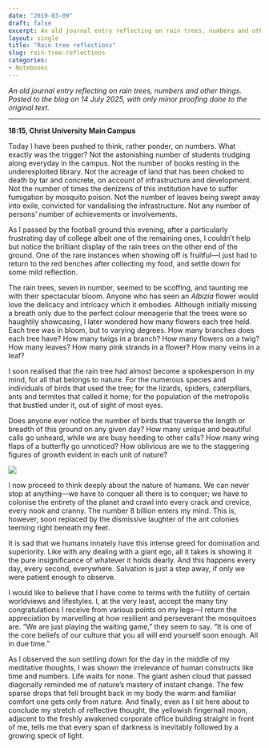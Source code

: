 ```yaml
---
date: "2019-03-09"
draft: false
excerpt: An old journal entry reflecting on rain trees, numbers and other things. Posted to the blog on 14 July 2025, with only minor proofing done to the original text.
layout: single
title: "Rain tree reflections"
slug: rain-tree-reflections
categories: 
- Notebooks
---
```


*An old journal entry reflecting on rain trees, numbers and other things. Posted to the blog on 14 July 2025, with only minor proofing done to the original text.*

***

**18:15, Christ University Main Campus**

Today I have been pushed to think, rather ponder, on numbers. What exactly was the trigger? Not the astonishing number of students trudging along everyday in the campus. Not the number of books resting in the underexploited library. Not the acreage of land that has been choked to death by tar and concrete, on account of infrastructure and development. Not the number of times the denizens of this institution have to suffer fumigation by mosquito poison. Not the number of leaves being swept away into exile, convicted for vandalising the infrastructure. Not any number of persons' number of achievements or involvements.

As I passed by the football ground this evening, after a particularly frustrating day of college albeit one of the remaining ones, I couldn't help but notice the brilliant display of the rain trees on the other end of the ground. One of the rare instances when showing off is fruitful---I just had to return to the red benches after collecting my food, and settle down for some mild reflection.

The rain trees, seven in number, seemed to be scoffing, and taunting me with their spectacular bloom. Anyone who has seen an *Albizia* flower would love the delicacy and intricacy which it embodies. Although initially missing a breath only due to the perfect colour menagerie that the trees were so haughtily showcasing, I later wondered how many flowers each tree held. Each tree was in bloom, but to varying degrees. How many branches does each tree have? How many twigs in a branch? How many flowers on a twig? How many leaves? How many pink strands in a flower? How many veins in a leaf?

I soon realised that the rain tree had almost become a spokesperson in my mind, for all that belongs to nature. For the numerous species and individuals of birds that used the tree; for the lizards, spiders, caterpillars, ants and termites that called it home; for the population of the metropolis that bustled under it, out of sight of most eyes. 

Does anyone ever notice the number of birds that traverse the length or breadth of this ground on any given day? How many unique and beautiful calls go unheard, while we are busy heeding to other calls? How many wing flaps of a butterfly go unnoticed? How oblivious are we to the staggering figures of growth evident in each unit of nature?

![](featured.JPG)

I now proceed to think deeply about the nature of humans. We can never stop at anything---we have to conquer all there is to conquer; we have to colonise the entirety of the planet and crawl into every crack and crevice, every nook and cranny. The number 8 billion enters my mind. This is, however, soon replaced by the dismissive laughter of the ant colonies teeming right beneath my feet.

It is sad that we humans innately have this intense greed for domination and superiority. Like with any dealing with a giant ego, all it takes is showing it the pure insignificance of whatever it holds dearly. And this happens every day, every second, everywhere. Salvation is just a step away, if only we were patient enough to observe. 

I would like to believe that I have come to terms with the futility of certain worldviews and lifestyles. I, at the very least, accept the many tiny congratulations I receive from various points on my legs---I return the appreciation by marvelling at how resilient and perseverant the mosquitoes are. "We are just playing the waiting game," they seem to say. "It is one of the core beliefs of our culture that you all will end yourself soon enough. All in due time."

As I observed the sun settling down for the day in the middle of my meditative thoughts, I was shown the irrelevance of human constructs like time and numbers. Life waits for none. The giant ashen cloud that passed diagonally reminded me of nature's mastery of instant change. The few sparse drops that fell brought back in my body the warm and familiar comfort one gets only from nature. And finally, even as I sit here about to conclude my stretch of reflective thought, the yellowish fingernail moon, adjacent to the freshly awakened corporate office building straight in front of me, tells me that every span of darkness is inevitably followed by a growing speck of light.
